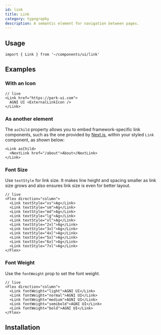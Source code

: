 ```yaml
---
id: link
title: Link
category: typography
description: A semantic element for navigation between pages.
---
```


## Usage

```tsx
import { Link } from '~/components/ui/link'
```

## Examples

### With an Icon

```tsx
// live
<Link href="https://park-ui.com">
  AGNI UI <ExternalLinkIcon />
</Link>
```

### As another element

The `asChild` property allows you to embed framework-specific link components, such as the one provided by
[Next.js](https://nextjs.org/), within your styled `Link` component, as shown below:

```tsx
<Link asChild>
  <NextLink href="/about">About</NextLink>
</Link>
```

### Font Size

Use `textStyle` for link size. It makes line height and spacing smaller as link size grows and also ensures link size is
even for better layout.

```tsx
// live
<Flex direction="column">
  <Link textStyle="xs">Ag</Link>
  <Link textStyle="sm">Ag</Link>
  <Link textStyle="md">Ag</Link>
  <Link textStyle="lg">Ag</Link>
  <Link textStyle="xl">Ag</Link>
  <Link textStyle="2xl">Ag</Link>
  <Link textStyle="3xl">Ag</Link>
  <Link textStyle="4xl">Ag</Link>
  <Link textStyle="5xl">Ag</Link>
  <Link textStyle="6xl">Ag</Link>
  <Link textStyle="7xl">Ag</Link>
</Flex>
```

### Font Weight

Use the `fontWeight` prop to set the font weight.

```tsx
// live
<Flex direction="column">
  <Link fontWeight="light">AGNI UI</Link>
  <Link fontWeight="normal">AGNI UI</Link>
  <Link fontWeight="medium">AGNI UI</Link>
  <Link fontWeight="semibold">AGNI UI</Link>
  <Link fontWeight="bold">AGNI UI</Link>
</Flex>
```

## Installation

<InstallationGuide />
